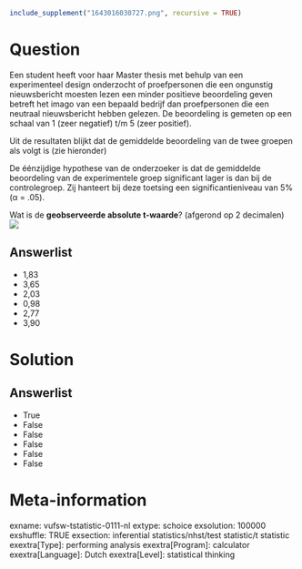 ```r
include_supplement("1643016030727.png", recursive = TRUE)
```

Question
========
Een student heeft voor haar Master thesis met behulp van een
experimenteel design onderzocht of proefpersonen die een ongunstig
nieuwsbericht moesten lezen een minder positieve beoordeling geven
betreft het imago van een bepaald bedrijf dan proefpersonen die een
neutraal nieuwsbericht hebben gelezen. De beoordeling is gemeten op een
schaal van 1 (zeer negatief) t/m 5 (zeer positief).  
  
Uit de resultaten blijkt dat de gemiddelde beoordeling van de twee
groepen als volgt is (zie hieronder)  
  
De éénzijdige hypothese van de onderzoeker is dat de gemiddelde
beoordeling van de experimentele groep significant lager is dan bij de
controlegroep. Zij hanteert bij deze toetsing een significantieniveau
van 5% (α = .05).  
  
Wat is de **geobserveerde absolute t-waarde**? (afgerond op 2
decimalen)  
![](1643016030727.png)

Answerlist
----------
* 1,83
* 3,65
* 2,03
* 0,98
* 2,77
* 3,90

Solution
========










Answerlist
----------
* True
* False
* False
* False
* False
* False

Meta-information
================
exname: vufsw-tstatistic-0111-nl
extype: schoice
exsolution: 100000
exshuffle: TRUE
exsection: inferential statistics/nhst/test statistic/t statistic
exextra[Type]: performing analysis
exextra[Program]: calculator
exextra[Language]: Dutch
exextra[Level]: statistical thinking

